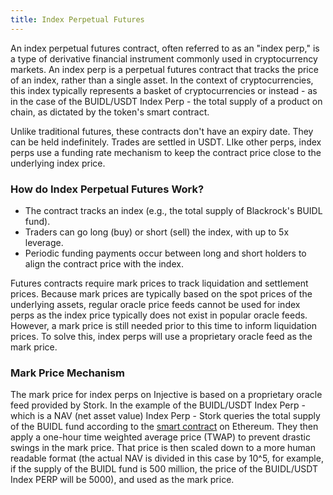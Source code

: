 ```yaml
---
title: Index Perpetual Futures
---
```


An index perpetual futures contract, often referred to as an "index perp," is a type of derivative financial instrument commonly used in cryptocurrency markets. An index perp is a perpetual futures contract that tracks the price of an index, rather than a single asset. In the context of cryptocurrencies, this index typically represents a basket of cryptocurrencies or instead - as in the case of the BUIDL/USDT Index Perp - the total supply of a product on chain, as dictated by the token's smart contract.

Unlike traditional futures, these contracts don't have an expiry date. They can be held indefinitely. Trades are settled in USDT. LIke other perps, index perps use a funding rate mechanism to keep the contract price close to the underlying index price.

### How do Index Perpetual Futures Work?

* The contract tracks an index (e.g., the total supply of Blackrock's BUIDL fund).
* Traders can go long (buy) or short (sell) the index, with up to 5x leverage.
* Periodic funding payments occur between long and short holders to align the contract price with the index.

Futures contracts require mark prices to track liquidation and settlement prices. Because mark prices are typically based on the spot prices of the underlying assets, regular oracle price feeds cannot be used for index perps as the index price typically does not exist in popular oracle feeds. However, a mark price is still needed prior to this time to inform liquidation prices. To solve this, index perps will use a proprietary oracle feed as the mark price.

### Mark Price Mechanism

The mark price for index perps on Injective is based on a proprietary oracle feed provided by Stork. In the example of the BUIDL/USDT Index Perp - which is a NAV (net asset value) Index Perp - Stork queries the total supply of the BUIDL fund according to the [smart contract](https://etherscan.io/token/0x7712c34205737192402172409a8f7ccef8aa2aec) on Ethereum. They then apply a one-hour time weighted average price (TWAP) to prevent drastic swings in the mark price. That price is then scaled down to a more human readable format (the actual NAV is divided in this case by 10^5, for example, if the supply of the BUIDL fund is 500 million, the price of the BUIDL/USDT Index PERP will be 5000), and used as the mark price.
